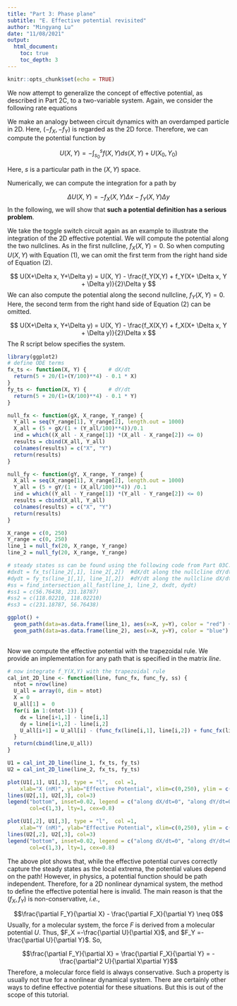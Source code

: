 ```yaml
---
title: "Part 3: Phase plane"
subtitle: "E. Effective potential revisited"
author: "Mingyang Lu"
date: "11/08/2021"
output: 
  html_document:
    toc: true
    toc_depth: 3
---
```


```r
knitr::opts_chunk$set(echo = TRUE)
```

We now attempt to generalize the concept of effective potential, as described in Part 2C, to a two-variable system. Again, we consider the following rate equations

\begin{equation}
\begin{cases} \frac{dX}{dt} = f_X(X,Y) \\
              \frac{dY}{dt} = f_Y(X,Y) \end{cases}
\end{equation}

We make an analogy between circuit dynamics with an overdamped particle in 2D. Here, $(-f_X, -f_Y)$  is regarded as the 2D force. Therefore, we can compute the potential function by

$$ U(X,Y) = -\int_{s_0}^s f(X,Y)ds(X,Y) + U(X_0, Y_0) \tag{1}$$

Here, $s$ is a particular path in the $(X, Y)$ space.

Numerically, we can  compute the integration for a path by

$$ \Delta U(X,Y) = -f_X(X, Y)\Delta x - f_Y(X, Y)\Delta y \tag {2}$$
In the following, we will show that **such a potential definition has a serious problem**.

We take the toggle switch circuit again as an example to illustrate the integration of the 2D effective potential. We will compute the potential along the two nullclines. As in the first nullcline, $f_X(X, Y) = 0$. So when computing $U(X,Y)$ with Equation (1), we can omit the first term from the right hand side of Equation (2). 

$$ U(X+\Delta x, Y+\Delta y) = U(X, Y) - \frac{f_Y(X,Y) + f_Y(X+ \Delta x, Y + \Delta y)}{2}\Delta y $$
We can also compute the potential along the second nullcline, $f_Y(X,Y) = 0$. Here, the second term from the right hand side of Equation (2) can be omitted.

$$ U(X+\Delta x, Y+\Delta y) = U(X, Y) - \frac{f_X(X,Y) + f_X(X+ \Delta x, Y + \Delta y)}{2}\Delta x $$
The R script below specifies the system.

``` r
library(ggplot2)
# define ODE terms
fx_ts <- function(X, Y) {       # dX/dt
  return(5 + 20/(1+(Y/100)**4) - 0.1 * X)
}
fy_ts <- function(X, Y) {       # dY/dt
  return(5 + 20/(1+(X/100)**4) - 0.1 * Y)
}

null_fx <- function(gX, X_range, Y_range) {
  Y_all = seq(Y_range[1], Y_range[2], length.out = 1000)
  X_all = (5 + gX/(1 + (Y_all/100)**4))/0.1
  ind = which((X_all - X_range[1]) *(X_all - X_range[2]) <= 0)
  results = cbind(X_all, Y_all)
  colnames(results) = c("X", "Y")
  return(results)
}

null_fy <- function(gY, X_range, Y_range) {
  X_all = seq(X_range[1], X_range[2], length.out = 1000)
  Y_all = (5 + gY/(1 + (X_all/100)**4)) /0.1 
  ind = which((Y_all - Y_range[1]) *(Y_all - Y_range[2]) <= 0)
  results = cbind(X_all, Y_all)
  colnames(results) = c("X", "Y")
  return(results)
}

X_range = c(0, 250)
Y_range = c(0, 250)
line_1 = null_fx(20, X_range, Y_range)
line_2 = null_fy(20, X_range, Y_range)

# steady states ss can be found using the following code from Part 03C. The three steady states are provided directly. Readers can try to obtain these steady states. 
#dxdt = fx_ts(line_2[,1], line_2[,2])  #dX/dt along the nullcline dY/dt = 0
#dydt = fy_ts(line_1[,1], line_1[,2])  #dY/dt along the nullcline dX/dt = 0
#ss = find_intersection_all_fast(line_1, line_2, dxdt, dydt)
#ss1 = c(56.76438, 231.18787)
#ss2 = c(118.02210, 118.02210)
#ss3 = c(231.18787, 56.76438)

ggplot() +
  geom_path(data=as.data.frame(line_1), aes(x=X, y=Y), color = "red") +
  geom_path(data=as.data.frame(line_2), aes(x=X, y=Y), color = "blue") 
    
```

Now we compute the effective potential with the trapezoidal rule. We provide an implementation for any path that is specified in the matrix *line*.

``` r
# now integrate f_Y(X,Y) with the trapezoidal rule
cal_int_2D_line <- function(line, func_fx, func_fy, ss) {
  ntot = nrow(line) 
  U_all = array(0, dim = ntot)
  X = 0
  U_all[1] =  0
  for(i in 1:(ntot-1)) {
    dx = line[i+1,1] - line[i,1]
    dy = line[i+1,2] - line[i,2]
    U_all[i+1] = U_all[i] - (func_fx(line[i,1], line[i,2]) + func_fx(line[i+1,1], line[i+1, 2]))/2*dx - (func_fy(line[i,1], line[i,2]) + func_fy(line[i+1,1], line[i+1, 2]))/2*dy
  }
  return(cbind(line,U_all))
}

U1 = cal_int_2D_line(line_1, fx_ts, fy_ts)
U2 = cal_int_2D_line(line_2, fx_ts, fy_ts)

plot(U1[,1], U1[,3], type = "l",  col =1,
    xlab="X (nM)", ylab="Effective Potential", xlim=c(0,250), ylim = c(-500,100))
lines(U2[,1], U2[,3], col=3)
legend("bottom", inset=0.02, legend = c("along dX/dt=0", "along dY/dt=0"),
       col=c(1,3), lty=1, cex=0.8)

plot(U1[,2], U1[,3], type = "l",  col =1,
    xlab="Y (nM)", ylab="Effective Potential", xlim=c(0,250), ylim = c(-500,100))
lines(U2[,2], U2[,3], col=3)
legend("bottom", inset=0.02, legend = c("along dX/dt=0", "along dY/dt=0"),
       col=c(1,3), lty=1, cex=0.8)
```

The above plot shows that, while the effective potential curves correctly capture the steady states as the local extrema, the potential values depend on the path! However, in physics, a potential function should be path independent. Therefore, for a 2D nonlinear dynamical system, the method to define the effective potential here is invalid. The main reason is that the $(f_X, f_Y)$ is  non-conservative, *i.e.*,

$$\frac{\partial F_Y}{\partial X} - \frac{\partial F_X}{\partial Y} \neq 0$$
Usually, for a molecular system, the force $F$ is derived from a molecular potential $U$. Thus, $F_X =-\frac{\partial U}{\partial X}$, and $F_Y =-\frac{\partial U}{\partial Y}$. So,

$$\frac{\partial F_Y}{\partial X} = \frac{\partial F_X}{\partial Y} = - \frac{\partial^2 U}{\partial X\partial Y}$$
Therefore, a molecular force field is always conservative. Such a property is usually not true for a nonlinear dynamical system. There are certainly other ways to define effective potential for these situations. But this is out of the scope of this tutorial. 
